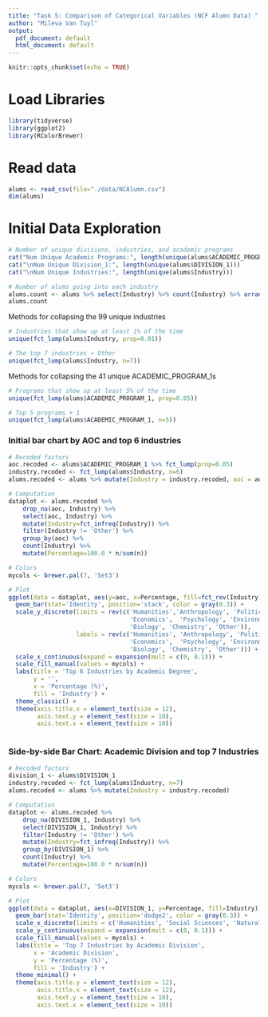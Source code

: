 ```yaml
---
title: "Task 5: Comparison of Categorical Variables (NCF Alumn Data) "
author: "Mileva Van Tuyl"
output:
  pdf_document: default
  html_document: default
---
```


```r
knitr::opts_chunk$set(echo = TRUE)
```

# Load Libraries 
```r
library(tidyverse)
library(ggplot2)
library(RColorBrewer)
```

# Read data
```r
alums <- read_csv(file="./data/NCAlumn.csv")
dim(alums)
```

# Initial Data Exploration
```r
# Number of unique divisions, industries, and academic programs
cat("Num Unique Academic Programs:", length(unique(alums$ACADEMIC_PROGRAM_1)))
cat("\nNum Unique Division_1:", length(unique(alums$DIVISION_1)))
cat("\nNum Unique Industries:", length(unique(alums$Industry)))
```

```r
# Number of alums going into each industry
alums.count <- alums %>% select(Industry) %>% count(Industry) %>% arrange(desc(n))
alums.count
```
Methods for collapsing the 99 unique industries
```r
# Industries that show up at least 1% of the time
unique(fct_lump(alums$Industry, prop=0.01))

# The top 7 industries + Other
unique(fct_lump(alums$Industry, n=7))
```

Methods for collapsing the 41 unique ACADEMIC_PROGRAM_1s
```r
# Programs that show up at least 5% of the time
unique(fct_lump(alums$ACADEMIC_PROGRAM_1, prop=0.05))

# Top 5 programs + 1
unique(fct_lump(alums$ACADEMIC_PROGRAM_1, n=5))
```

### Initial bar chart by AOC and top 6 industries
```r
# Recoded factors
aoc.recoded <- alums$ACADEMIC_PROGRAM_1 %>% fct_lump(prop=0.05)
industry.recoded <- fct_lump(alums$Industry, n=6)
alums.recoded <- alums %>% mutate(Industry = industry.recoded, aoc = aoc.recoded)

# Computation 
dataplot <- alums.recoded %>%
    drop_na(aoc, Industry) %>%
    select(aoc, Industry) %>% 
    mutate(Industry=fct_infreq(Industry)) %>%
    filter(Industry != 'Other') %>%
    group_by(aoc) %>% 
    count(Industry) %>% 
    mutate(Percentage=100.0 * n/sum(n))

# Colors
mycols <- brewer.pal(7, 'Set3')

# Plot
ggplot(data = dataplot, aes(y=aoc, x=Percentage, fill=fct_rev(Industry))) + 
  geom_bar(stat='Identity', position='stack', color = gray(0.3)) +
  scale_y_discrete(limits = rev(c('Humanities','Anthropology', 'Political Science', 
                                  'Economics',  'Psychology', 'Environmental Studies',
                                  'Biology', 'Chemistry', 'Other')), 
                   labels = rev(c('Humanities', 'Anthropology', 'Political\n Science', 
                                  'Economics',  'Psychology', 'Environmental\n Studies', 
                                  'Biology', 'Chemistry', 'Other'))) +
  scale_x_continuous(expand = expansion(mult = c(0, 0.1))) +
  scale_fill_manual(values = mycols) +
  labs(title = 'Top 6 Industries by Academic Degree',
       y = '',
       x = 'Percentage (%)',
       fill = 'Industry') +
  theme_classic() + 
  theme(axis.title.x = element_text(size = 12),
        axis.text.y = element_text(size = 10),
        axis.text.x = element_text(size = 10))
  
```

### Side-by-side Bar Chart: Academic Division and top 7 Industries
```r
# Recoded factors
division_1 <- alums$DIVISION_1
industry.recoded <- fct_lump(alums$Industry, n=7)
alums.recoded <- alums %>% mutate(Industry = industry.recoded)

# Computation 
dataplot <- alums.recoded %>%
    drop_na(DIVISION_1, Industry) %>%
    select(DIVISION_1, Industry) %>% 
    filter(Industry != 'Other') %>%
    mutate(Industry=fct_infreq(Industry)) %>%
    group_by(DIVISION_1) %>% 
    count(Industry) %>% 
    mutate(Percentage=100.0 * n/sum(n))

# Colors
mycols <- brewer.pal(7, 'Set3')

# Plot
ggplot(data = dataplot, aes(x=DIVISION_1, y=Percentage, fill=Industry)) + 
  geom_bar(stat='Identity', position='dodge2', color = gray(0.3)) + 
  scale_x_discrete(limits = c('Humanities', 'Social Sciences', 'Natural Sciences', 'Interdisciplinary')) + 
  scale_y_continuous(expand = expansion(mult = c(0, 0.1))) + 
  scale_fill_manual(values = mycols) + 
  labs(title = 'Top 7 Industries by Academic Division', 
       x = 'Academic Division',
       y = 'Percentage (%)', 
       fill = 'Industry') + 
  theme_minimal() + 
  theme(axis.title.y = element_text(size = 12), 
        axis.title.x = element_text(size = 12), 
        axis.text.y = element_text(size = 10), 
        axis.text.x = element_text(size = 10))
  
```

